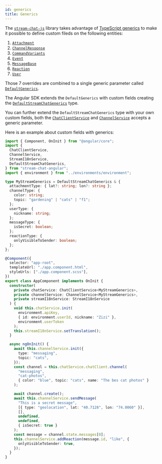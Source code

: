 ```yaml
---
id: generics
title: Generics
---
```


The [`stream-chat-js`](https://github.com/GetStream/stream-chat-js) library takes advantage of [TypeScript generics](https://www.typescriptlang.org/docs/handbook/2/generics.html) to make it possible to define custom fileds on the following entities:

1. [`Attachment`](https://github.com/GetStream/stream-chat-js/blob/master/src/types.ts)
2. [`ChannelResponse`](https://github.com/GetStream/stream-chat-js/blob/master/src/types.ts)
3. [`CommandVariants`](https://github.com/GetStream/stream-chat-js/blob/master/src/types.ts)
4. [`Event`](https://github.com/GetStream/stream-chat-js/blob/master/src/types.ts)
5. [`MessageBase`](https://github.com/GetStream/stream-chat-js/blob/master/src/types.ts)
6. [`Reaction`](https://github.com/GetStream/stream-chat-js/blob/master/src/types.ts)
7. [`User`](https://github.com/GetStream/stream-chat-js/blob/master/src/types.ts)

Those 7 overrides are combined to a single generic parameter called [`DefaultGenerics`](https://github.com/GetStream/stream-chat-js/blob/master/src/types.ts).

The Angular SDK extends the `DefaultGenerics` with custom fields creating the [`DefaultStreamChatGenerics`](https://github.com/GetStream/stream-chat-angular/blob/master/projects/stream-chat-angular/src/lib/types.ts) type.

You can further extend the `DefaultStreamChatGenerics` type with your own custom fields, both the [`ChatClientService`](../services/ChatClientService.mdx) and [`ChannelService`](../services/ChannelService.mdx) accepts a generic parameter.

Here is an example about custom fields with generics:

```typescript
import { Component, OnInit } from "@angular/core";
import {
  ChatClientService,
  ChannelService,
  StreamI18nService,
  DefaultStreamChatGenerics,
} from "stream-chat-angular";
import { environment } from "../environments/environment";

type MyStreamGenerics = DefaultStreamChatGenerics & {
  attachmentType: { lat?: string; lon?: string };
  channelType: {
    color: string;
    topic: "gardening" | "cats" | "f1";
  };
  userType: {
    nickname: string;
  };
  messageType: {
    isSecret: boolean;
  };
  reactionType: {
    onlyVisibleToSender: boolean;
  };
};

@Component({
  selector: "app-root",
  templateUrl: "./app.component.html",
  styleUrls: ["./app.component.scss"],
})
export class AppComponent implements OnInit {
  constructor(
    private chatService: ChatClientService<MyStreamGenerics>,
    private channelService: ChannelService<MyStreamGenerics>,
    private streamI18nService: StreamI18nService
  ) {
    void this.chatService.init(
      environment.apiKey,
      { id: environment.userId, nickname: "Zizi" },
      environment.userToken
    );
    this.streamI18nService.setTranslation();
  }

  async ngOnInit() {
    await this.channelService.init({
      type: "messaging",
      topic: "cats",
    });
    const channel = this.chatService.chatClient.channel(
      "messaging",
      "cat-photos",
      { color: "blue", topic: "cats", name: "The bes cat photos" }
    );

    await channel.create();
    await this.channelService.sendMessage(
      "This is a secret message",
      [{ type: "geolocation", lat: "40.7128", lon: "74.0060" }],
      [],
      undefined,
      undefined,
      { isSecret: true }
    );
    const message = channel.state.messages[0];
    this.channelService.addReaction(message.id, "like", {
      onlyVisibleToSender: true,
    });
  }
}
```
